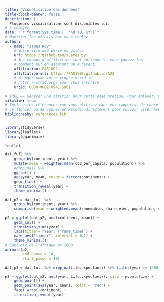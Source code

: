 ```yaml
---
title: "Visualisation des données"
title-block-banner: false
description: | 
  Plusieurs visualisations sont disponibles ici.
# à changer
date: "`r format(Sys.time(), '%d %B, %Y')`"
# Modifier les détails que vous voulez
author:
  - name: "James Roy"
    # Votre site web perso ou github
    url: https://github.com/JJamesRoy
    # les champs d'affiliation sont optionnels, vous pouvez les
    # comment out en ajoutant un # devant.
    affiliation: FAS1002
    affiliation-url: https://FAS1002.github.io/A22
    # changer pour votre propre orcid id
    # https://orcid.org/ pour vous inscrire.
    orcid: 0000-0002-0941-5961

# TRUE == Générer une citation pour cette page précise. Pour enlever, mettre false.
citation: true
# Inclure les références que vous utilisez dans vos rapports. Je conseille Zotero pour construire
# ce fichier ou de connecter RStudio directement pour pouvoir citer avec @nom-de-reference.
bibliography: references.bib
---
```


```r
library(tidyverse)
library(leaflet)
library(gganimate)
```

```r
leaflet
```

```r
dat_full %>% 
    group_by(continent, year) %>% 
    mutate(mean = weighted.mean(co2_per_capita, population)) %>% 
    #drop.na() %>% 
    ggplot() +
    aes(year, mean, color = factor(continent)) +
    geom_line() +
    transition_reveal(year) +
    theme_minimal()
```

```r
dat_p2 = dat_full %>% 
    group_by(continent, year) %>% 
    summarise(mean = weighted.mean(renewables_share_elec, population, na.rm = TRUE))

p2 = ggplot(dat_p2, aes(continent, mean)) +
    geom_col() +
    transition_time(year) +
    labs(title = "Year: {frame_time}") +
    ease_aes("linear", interval = 0.1) +
    theme_minimal()
# Saut biz de l'afrique en 2000
animate(p2,
        end_pause = 10,
        start_pause = 10)
```

```r
dat_p3 = dat_full %>% drop_na(Life.expectancy) %>% filter(year >= 1980 & year <2020) %>% group_by(continent, year) %>% mutate(mean = weighted.mean(Life.expectancy, population))

p3 = ggplot(dat_p3, aes(year, Life.expectancy), size = population) +
    geom_point() +
    geom_point(aes(year, mean), color = "red") +
    facet_wrap(~continent) +
    transition_reveal(year)
```
